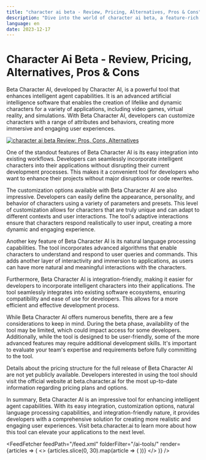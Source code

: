 ```yaml
---
title: "character ai beta - Review, Pricing, Alternatives, Pros & Cons"
description: "Dive into the world of character ai beta, a feature-rich AI tool. Learn about its features, pricing, and how it's making an impact. Don't miss out!"
language: en
date: 2023-12-17
---
```

# Character Ai Beta - Review, Pricing, Alternatives, Pros & Cons
        
Beta Character AI, developed by Character AI, is a powerful tool that enhances intelligent agent capabilities. It is an advanced artificial intelligence software that enables the creation of lifelike and dynamic characters for a variety of applications, including video games, virtual reality, and simulations. With Beta Character AI, developers can customize characters with a range of attributes and behaviors, creating more immersive and engaging user experiences.


<BlogHeader />


[![character ai beta Review: Pros, Cons, Alternatives](/ai-tools/character-ai-beta.png)](https://beta.character.ai/)



One of the standout features of Beta Character AI is its easy integration into existing workflows. Developers can seamlessly incorporate intelligent characters into their applications without disrupting their current development processes. This makes it a convenient tool for developers who want to enhance their projects without major disruptions or code rewrites.

The customization options available with Beta Character AI are also impressive. Developers can easily define the appearance, personality, and behavior of characters using a variety of parameters and presets. This level of customization allows for characters that are truly unique and can adapt to different contexts and user interactions. The tool's adaptive interactions ensure that characters respond realistically to user input, creating a more dynamic and engaging experience.

Another key feature of Beta Character AI is its natural language processing capabilities. The tool incorporates advanced algorithms that enable characters to understand and respond to user queries and commands. This adds another layer of interactivity and immersion to applications, as users can have more natural and meaningful interactions with the characters.

Furthermore, Beta Character AI is integration-friendly, making it easier for developers to incorporate intelligent characters into their applications. The tool seamlessly integrates into existing software ecosystems, ensuring compatibility and ease of use for developers. This allows for a more efficient and effective development process.

While Beta Character AI offers numerous benefits, there are a few considerations to keep in mind. During the beta phase, availability of the tool may be limited, which could impact access for some developers. Additionally, while the tool is designed to be user-friendly, some of the more advanced features may require additional development skills. It's important to evaluate your team's expertise and requirements before fully committing to the tool.

Details about the pricing structure for the full release of Beta Character AI are not yet publicly available. Developers interested in using the tool should visit the official website at beta.character.ai for the most up-to-date information regarding pricing plans and options.

In summary, Beta Character AI is an impressive tool for enhancing intelligent agent capabilities. With its easy integration, customization options, natural language processing capabilities, and integration-friendly nature, it provides developers with a comprehensive solution for creating more realistic and engaging user experiences. Visit beta.character.ai to learn more about how this tool can elevate your applications to the next level.


<AdComponent />


<FeedFetcher feedPath="/feed.xml" folderFilter="/ai-tools/" render={articles => (
    <>
        <Cards>
            {articles.slice(0, 30).map(article => (
                <Card key={article.link} title={article.title} href={article.link} />
            ))}
        </Cards>
    </>
)} />

